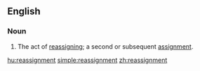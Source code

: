 ==English==
===Noun===
{{en-noun}}
# The act of [[reassign]]ing; a second or subsequent [[assignment]].

[[hu:reassignment]]
[[simple:reassignment]]
[[zh:reassignment]]